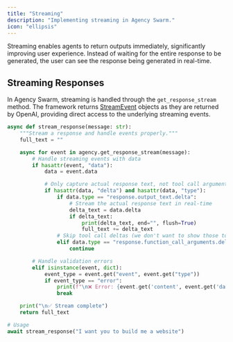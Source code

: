```yaml
---
title: "Streaming"
description: "Implementing streaming in Agency Swarm."
icon: "ellipsis"
---
```


Streaming enables agents to return outputs immediately, significantly improving user experience. Instead of waiting for the entire response to be generated, the user can see the response being generated in real-time.

## Streaming Responses

In Agency Swarm, streaming is handled through the `get_response_stream` method. The framework returns [StreamEvent](https://openai.github.io/openai-agents-python/ref/stream_events/#agents.stream_events.StreamEvent) objects as they are returned by OpenAI, providing direct access to the underlying streaming events.

```python
async def stream_response(message: str):
    """Stream a response and handle events properly."""
    full_text = ""

    async for event in agency.get_response_stream(message):
        # Handle streaming events with data
        if hasattr(event, "data"):
            data = event.data

            # Only capture actual response text, not tool call arguments
            if hasattr(data, "delta") and hasattr(data, "type"):
                if data.type == "response.output_text.delta":
                    # Stream the actual response text in real-time
                    delta_text = data.delta
                    if delta_text:
                        print(delta_text, end="", flush=True)
                        full_text += delta_text
                # Skip tool call deltas (we don't want to show those to users)
                elif data.type == "response.function_call_arguments.delta":
                    continue

        # Handle validation errors
        elif isinstance(event, dict):
            event_type = event.get("event", event.get("type"))
            if event_type == "error":
                print(f"\n❌ Error: {event.get('content', event.get('data', 'Unknown error'))}")
                break

    print("\n✅ Stream complete")
    return full_text

# Usage
await stream_response("I want you to build me a website")
```